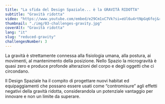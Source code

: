 ```yaml
---
title: "La sfida del Design Spaziale... è la GRAVITÀ RIDOTTA"
subtitle: "Gravità ridotta"
video: "https://www.youtube.com/embed/e29Cm1xC7Vk?si=eUl6u4rtNpGq6foj&rel=0"
thumbnail: "./img/03-challenges-gravity.jpg"
coverAlt: "Gravità ridotta"
lang: "it"
slug: "reduced-gravity"
challengesNumber: 3
---
```


La gravità è strettamente connessa alla fisiologia umana, alla postura, ai movimenti, al mantenimento della posizione. Nello Spazio la microgravità è quasi zero e produce profonde alterazioni del corpo e degli oggetti che ci circondano.

Il Design Spaziale ha il compito di progettare nuovi habitat ed equipaggiamenti che possano essere usati come “contromisure” agli effetti negativi della gravità ridotta, considerandola un potenziale vantaggio per innovare e non un limite da superare.